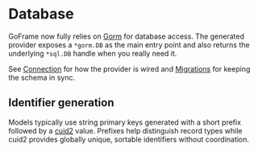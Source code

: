 # Database

GoFrame now fully relies on [Gorm](https://gorm.io) for database access. The generated provider exposes a `*gorm.DB` as the main entry point and also returns the underlying `*sql.DB` handle when you really need it.

See [Connection](./connection.mdx) for how the provider is wired and [Migrations](./migrations.mdx) for keeping the schema in sync.

## Identifier generation

Models typically use string primary keys generated with a short prefix followed by a [cuid2](https://github.com/nrednav/cuid2) value. Prefixes help distinguish record types while cuid2 provides globally unique, sortable identifiers without coordination.
